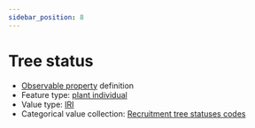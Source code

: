 ```yaml
---
sidebar_position: 8
---
```



# Tree status

- [Observable property](/viewers/dawe-vocabs?uri=https://linked.data.gov.au/def/test/dawe-cv/ddd0c631-bfdd-4b0f-88de-a5eb1a0181c6) definition
- Feature type: [plant individual](http://linked.data.gov.au/def/tern-cv/60d7edf8-98c6-43e9-841c-e176c334d270)
- Value type: [IRI](https://w3id.org/tern/ontologies/tern/IRI)
- Categorical value collection: [Recruitment tree statuses codes](/viewers/dawe-vocabs?uri=https://linked.data.gov.au/def/test/dawe-cv/b7368a37-a4ac-4c84-8a78-1fb9755ad849)

<Example protocolModule="recruitment-survivorship" observableProperty="https://linked.data.gov.au/def/test/dawe-cv/ddd0c631-bfdd-4b0f-88de-a5eb1a0181c6" />

